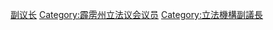 [[Category:霹雳州立法议会|副议长]]
[[Category:霹雳州立法议会议员‎|Category:霹雳州立法议会议员‎]]
[[Category:立法機構副議長|Category:立法機構副議長]]
